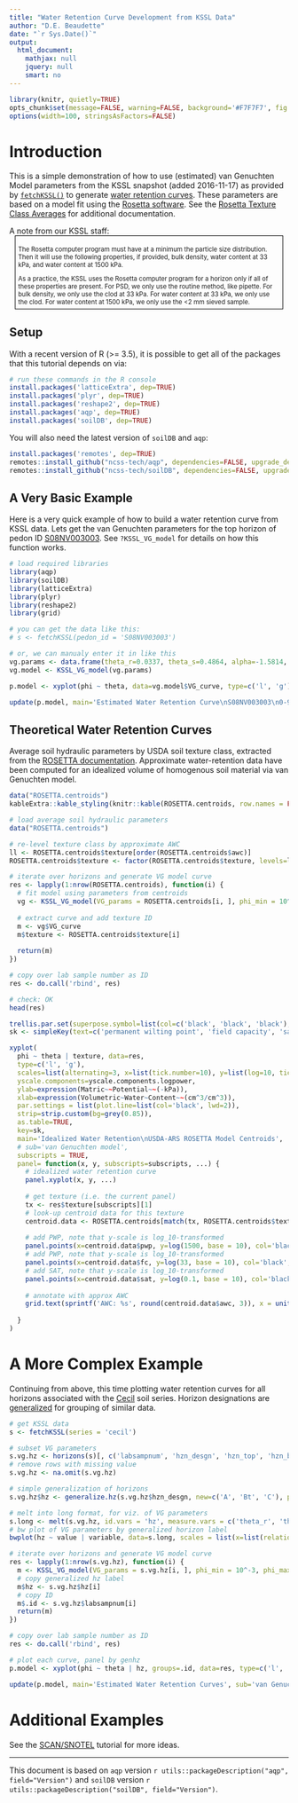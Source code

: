 ```yaml
---
title: "Water Retention Curve Development from KSSL Data"
author: "D.E. Beaudette"
date: "`r Sys.Date()`"
output:
  html_document:
    mathjax: null
    jquery: null
    smart: no
---
```

  
```r
library(knitr, quietly=TRUE)
opts_chunk$set(message=FALSE, warning=FALSE, background='#F7F7F7', fig.retina=2, dev='png', tidy=FALSE, verbose=FALSE)
options(width=100, stringsAsFactors=FALSE)
```


# Introduction
This is a simple demonstration of how to use (estimated) van Genuchten Model parameters from the KSSL snapshot (added 2016-11-17) as provided by [`fetchKSSL()`](http://ncss-tech.github.io/AQP/soilDB/KSSL-demo.html) to generate [water retention curves](https://en.wikipedia.org/wiki/Water_retention_curve). These parameters are based on a model fit using the [Rosetta software](https://www.ars.usda.gov/pacific-west-area/riverside-ca/us-salinity-laboratory/docs/rosetta-model/). See the [Rosetta Texture Class Averages](https://www.ars.usda.gov/pacific-west-area/riverside-ca/agricultural-water-efficiency-and-salinity-research-unit/docs/model/rosetta-class-average-hydraulic-parameters/) for additional documentation.

A note from our KSSL staff:
<div style="font-size: 80%; margin: 0px 10px 0px 10px; padding: 5px; border: 1px solid black;">The Rosetta computer program must have at a minimum the particle size distribution. Then it will use the following properties, if provided, bulk density, water content at 33 kPa, and water content at 1500 kPa.

As a practice, the KSSL uses the Rosetta computer program for a horizon only if all of these properties are present.  For PSD, we only use the routine method, like pipette.  For bulk density, we only use the clod at 33 kPa.  For water content at 33 kPa, we only use the clod.  For water content at 1500 kPa, we only use the <2 mm sieved sample.</div>

## Setup
With a recent version of R (>= 3.5), it is possible to get all of the packages that this tutorial depends on via:
```r
# run these commands in the R console
install.packages('latticeExtra', dep=TRUE)
install.packages('plyr', dep=TRUE)
install.packages('reshape2', dep=TRUE)
install.packages('aqp', dep=TRUE)
install.packages('soilDB', dep=TRUE)
```

You will also need the latest version of `soilDB` and `aqp`:
```r
install.packages('remotes', dep=TRUE)
remotes::install_github("ncss-tech/aqp", dependencies=FALSE, upgrade_dependencies=FALSE)
remotes::install_github("ncss-tech/soilDB", dependencies=FALSE, upgrade_dependencies=FALSE)
```


## A Very Basic Example

Here is a very quick example of how to build a water retention curve from KSSL data. Lets get the van Genuchten parameters for the top horizon of pedon ID [S08NV003003](https://ncsslabdatamart.sc.egov.usda.gov/rptExecute.aspx?p=34942&r=6&submit1=Get+Report). See `?KSSL_VG_model` for details on how this function works.

```r
# load required libraries
library(aqp)
library(soilDB)
library(latticeExtra)
library(plyr)
library(reshape2)
library(grid)

# you can get the data like this:
# s <- fetchKSSL(pedon_id = 'S08NV003003')

# or, we can manualy enter it in like this
vg.params <- data.frame(theta_r=0.0337, theta_s=0.4864, alpha=-1.5814, npar=0.1227)
vg.model <- KSSL_VG_model(vg.params)

p.model <- xyplot(phi ~ theta, data=vg.model$VG_curve, type=c('l', 'g'), scales=list(alternating=3, x=list(tick.number=10), y=list(log=10, tick.number=10)), yscale.components=yscale.components.logpower, ylab=expression(Matric~~Potential~~(kPa)), xlab=expression("Volumetric Water Content" (cm^{3}/cm^{3})), par.settings = list(plot.line=list(col='RoyalBlue', lwd=2)))

update(p.model, main='Estimated Water Retention Curve\nS08NV003003\n0-9cm', sub='van Genuchten Model Parameters fit by USDA-ARS Rosetta')

```


## Theoretical Water Retention Curves
Average soil hydraulic parameters by USDA soil texture class, extracted from the [ROSETTA documentation](https://www.ars.usda.gov/pacific-west-area/riverside-ca/agricultural-water-efficiency-and-salinity-research-unit/docs/model/rosetta-class-average-hydraulic-parameters/). Approximate water-retention data have been computed for an idealized volume of homogenous soil material via van Genuchten model.

```r
data("ROSETTA.centroids")
kableExtra::kable_styling(knitr::kable(ROSETTA.centroids, row.names = FALSE, digits = 3), full_width = FALSE, font_size = 10)
```


```r
# load average soil hydraulic parameters
data("ROSETTA.centroids")

# re-level texture class by approximate AWC
ll <- ROSETTA.centroids$texture[order(ROSETTA.centroids$awc)]
ROSETTA.centroids$texture <- factor(ROSETTA.centroids$texture, levels=ll)

# iterate over horizons and generate VG model curve
res <- lapply(1:nrow(ROSETTA.centroids), function(i) {
  # fit model using parameters from centroids
  vg <- KSSL_VG_model(VG_params = ROSETTA.centroids[i, ], phi_min = 10^-3, phi_max=10^6)
  
  # extract curve and add texture ID
  m <- vg$VG_curve
  m$texture <- ROSETTA.centroids$texture[i]
  
  return(m)
})

# copy over lab sample number as ID
res <- do.call('rbind', res)

# check: OK
head(res)
```



```r
trellis.par.set(superpose.symbol=list(col=c('black', 'black', 'black'), fill=c('firebrick', 'orange', 'royalblue'), cex=1, pch=22))
sk <- simpleKey(text=c('permanent wilting point', 'field capacity', 'saturation'), points = TRUE, columns=3)

xyplot(
  phi ~ theta | texture, data=res, 
  type=c('l', 'g'), 
  scales=list(alternating=3, x=list(tick.number=10), y=list(log=10, tick.number=10)), 
  yscale.components=yscale.components.logpower, 
  ylab=expression(Matric~~Potential~~(-kPa)), 
  xlab=expression(Volumetric~Water~Content~~(cm^3/cm^3)), 
  par.settings = list(plot.line=list(col='black', lwd=2)), 
  strip=strip.custom(bg=grey(0.85)), 
  as.table=TRUE,
  key=sk,
  main='Idealized Water Retention\nUSDA-ARS ROSETTA Model Centroids', 
  # sub='van Genuchten model',
  subscripts = TRUE,
  panel= function(x, y, subscripts=subscripts, ...) {
    # idealized water retention curve
    panel.xyplot(x, y, ...)
    
    # get texture (i.e. the current panel)
    tx <- res$texture[subscripts][1]
    # look-up centroid data for this texture
    centroid.data <- ROSETTA.centroids[match(tx, ROSETTA.centroids$texture), ]
    
    # add PWP, note that y-scale is log_10-transformed
    panel.points(x=centroid.data$pwp, y=log(1500, base = 10), col='black', fill='firebrick', cex=0.85, pch=22)
    # add PWP, note that y-scale is log_10-transformed
    panel.points(x=centroid.data$fc, y=log(33, base = 10), col='black', fill='orange', cex=0.85, pch=22)
    # add SAT, note that y-scale is log_10-transformed
    panel.points(x=centroid.data$sat, y=log(0.1, base = 10), col='black', fill='royalblue', cex=0.85, pch=22)
    
    # annotate with approx AWC
    grid.text(sprintf('AWC: %s', round(centroid.data$awc, 3)), x = unit(0.95, 'npc'), y = unit(0.95, 'npc'), gp=gpar(cex=0.75), hjust=1)
    
  }
)
```

# A More Complex Example

Continuing from above, this time plotting water retention curves for all horizons associated with the [Cecil](http://casoilresource.lawr.ucdavis.edu/sde/?series=cecil) soil series. Horizon designations are [generalized](http://ncss-tech.github.io/AQP/aqp/gen-hz-assignment.html) for grouping of similar data. 
```r
# get KSSL data
s <- fetchKSSL(series = 'cecil')

# subset VG parameters
s.vg.hz <- horizons(s)[, c('labsampnum', 'hzn_desgn', 'hzn_top', 'hzn_bot', 'lab_texture_class', 'theta_r', 'theta_s', 'alpha', 'npar')]
# remove rows with missing value
s.vg.hz <- na.omit(s.vg.hz)

# simple generalization of horizons
s.vg.hz$hz <- generalize.hz(s.vg.hz$hzn_desgn, new=c('A', 'Bt', 'C'), pat=c('A', 'Bt', '^C'))

# melt into long format, for viz. of VG parameters
s.long <- melt(s.vg.hz, id.vars = 'hz', measure.vars = c('theta_r', 'theta_s', 'alpha', 'npar'))
# bw plot of VG parameters by generalized horizon label
bwplot(hz ~ value | variable, data=s.long, scales = list(x=list(relation='free', alternating=3)), strip=strip.custom(bg=grey(0.85)), as.table=TRUE, xlab='', main='van Genuchten Model Parameters fit by USDA-ARS Rosetta', sub='Pedons Correlated to the Cecil Soil Series')

# iterate over horizons and generate VG model curve
res <- lapply(1:nrow(s.vg.hz), function(i) {
  m <- KSSL_VG_model(VG_params = s.vg.hz[i, ], phi_min = 10^-3, phi_max=10^6)$VG_curve
  # copy generalized hz label
  m$hz <- s.vg.hz$hz[i]
  # copy ID
  m$.id <- s.vg.hz$labsampnum[i]
  return(m)
})

# copy over lab sample number as ID
res <- do.call('rbind', res)

# plot each curve, panel by genhz
p.model <- xyplot(phi ~ theta | hz, groups=.id, data=res, type=c('l', 'g'), scales=list(alternating=3, x=list(tick.number=10), y=list(log=10, tick.number=10)), yscale.components=yscale.components.logpower, ylab=expression(Suction~~(kPa)), xlab=expression(Volumetric~Water~Content~~(cm^3/cm^3)), par.settings = list(superpose.line=list(col='RoyalBlue', lwd=1)), strip=strip.custom(bg=grey(0.85)), as.table=TRUE)

update(p.model, main='Estimated Water Retention Curves', sub='van Genuchten Model Parameters fit by USDA-ARS Rosetta')
```

# Additional Examples
See the [SCAN/SNOTEL](http://ncss-tech.github.io/AQP/soilDB/fetchSCAN-demo.html) tutorial for more ideas.


----------------------------
This document is based on `aqp` version `r utils::packageDescription("aqp", field="Version")` and `soilDB` version `r utils::packageDescription("soilDB", field="Version")`.

